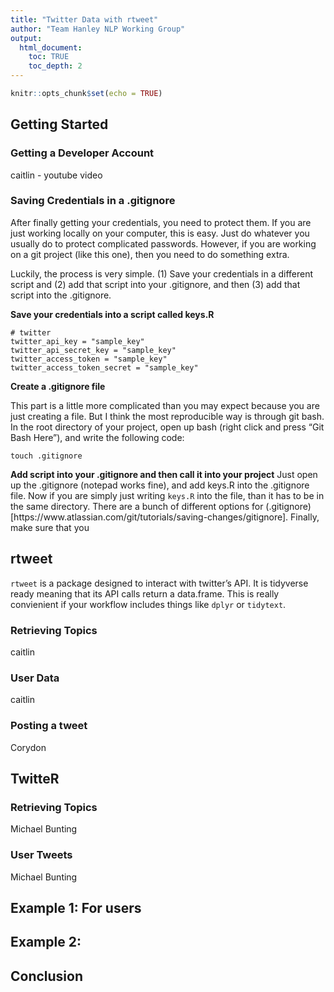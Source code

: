 ```yaml
---
title: "Twitter Data with rtweet"
author: "Team Hanley NLP Working Group"
output:
  html_document:
    toc: TRUE
    toc_depth: 2
---
```


```r
knitr::opts_chunk$set(echo = TRUE)
```

## Getting Started

### Getting a Developer Account
caitlin -  youtube video

### Saving Credentials in a .gitignore
After finally getting your credentials, you need to protect them. If you are just working locally on your computer, this is easy. Just do whatever you usually do to protect complicated passwords. However, if you are working on a git project (like this one), then you need to do something extra.

Luckily, the process is very simple. (1) Save your credentials in a different script and (2) add that script into your .gitignore, and then (3) add that script into the .gitignore. 

**Save your credentials into a script called keys.R**
```{}
# twitter
twitter_api_key = "sample_key"
twitter_api_secret_key = "sample_key"
twitter_access_token = "sample_key"
twitter_access_token_secret = "sample_key"

```

**Create a .gitignore file**

This part is a little more complicated than you may expect because you are just creating a file. But I think the most reproducible way is through git bash. In the root directory of your project, open up bash (right click and press "Git Bash Here"), and write the following code:

`touch .gitignore`

**Add script into your .gitignore and then call it into your project**
Just open up the .gitignore (notepad works fine), and add keys.R into the .gitignore file. Now if you are simply just writing `keys.R` into the file, than it has to be in the same directory. There are a bunch of different options for (.gitignore)[https://www.atlassian.com/git/tutorials/saving-changes/gitignore]. Finally, make sure that you 

## rtweet

`rtweet` is a package designed to interact with twitter's API. It is tidyverse ready meaning that its API calls return a data.frame. This is really convienient if your workflow includes things like `dplyr` or `tidytext`.

### Retrieving Topics
caitlin

### User Data
caitlin

### Posting a tweet
Corydon



## TwitteR

### Retrieving Topics

Michael Bunting

### User Tweets

Michael Bunting



## Example 1: For users 

## Example 2:

## Conclusion
